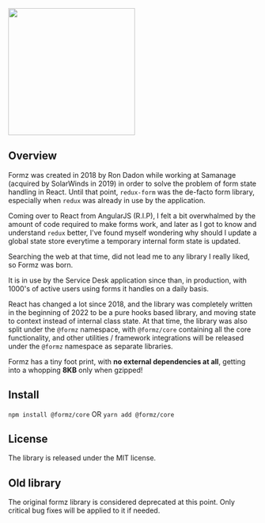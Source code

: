 
<Meta title="Getting Started" />

<div class="text-center mb-3"><img src={Logo} width="256" height="256" /></div>

## Overview

Formz was created in 2018 by Ron Dadon while working at Samanage (acquired by SolarWinds in 2019)
in order to solve the problem of form state handling in React. Until that point, `redux-form` was
the de-facto form library, especially when `redux` was already in use by the application.

Coming over to React from AngularJS (R.I.P), I felt a bit overwhalmed by the amount of code required
to make forms work, and later as I got to know and understand `redux` better, I've found myself
wondering why should I update a global state store everytime a temporary internal form state is
updated.

Searching the web at that time, did not lead me to any library I really liked, so Formz was born.

It is in use by the Service Desk application since than, in production, with 1000's of active users
using forms it handles on a daily basis.

React has changed a lot since 2018, and the library was completely written in the beginning of 2022
to be a pure hooks based library, and moving state to context instead of internal class state.
At that time, the library was also split under the `@formz` namespace, with `@formz/core` containing
all the core functionality, and other utilities / framework integrations will be released under the
`@formz` namespace as separate libraries.

<div class="alert alert-success">Formz has a tiny foot print, with <strong>no external dependencies at all</strong>, getting into a whopping <strong>8KB</strong> only
when gzipped!</div>

## Install

`npm install @formz/core` OR `yarn add @formz/core`

## License

The library is released under the MIT license.

## Old library
<div class="alert alert-warning">The original formz library is considered deprecated at this point. Only critical bug fixes will be applied to it if needed.</div>